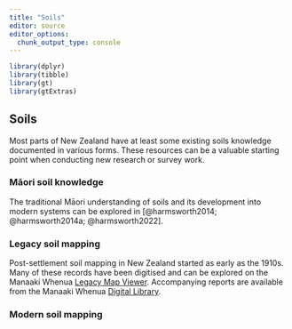 ```yaml
---
title: "Soils"
editor: source
editor_options: 
  chunk_output_type: console
---
```


```r
library(dplyr)
library(tibble)
library(gt)
library(gtExtras)
```

## Soils {#sec-soil}

Most parts of New Zealand have at least some existing soils knowledge documented in various forms. These resources can be a valuable starting point when conducting new research or survey work.

### Māori soil knowledge  {#sec-soil-m}

The traditional Māori understanding of soils and its development into modern systems can be explored in [@harmsworth2014; @harmsworth2014a; @harmsworth2022].

### Legacy soil mapping {#sec-soil-leg}

Post-settlement soil mapping in New Zealand started as early as the 1910s. Many of these records have been digitised and can be explored on the Manaaki Whenua [Legacy Map Viewer](https://soils.landcareresearch.co.nz/tools/legacy-map-viewer). Accompanying reports are available from the Manaaki Whenua [Digital Library](https://soils.landcareresearch.co.nz/resources/soil-publications/soil-publications-dl).

### Modern soil mapping {#sec-soil-mod}

